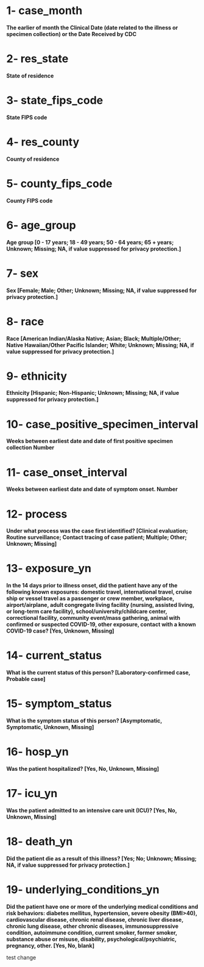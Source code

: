 # 1- case_month
**The earlier of month the Clinical Date (date related to the illness or specimen collection) or the Date Received by CDC**

# 2- res_state
**State of residence**

# 3- state_fips_code
**State FIPS code**

# 4- res_county
**County of residence**

# 5- county_fips_code
**County FIPS code**


# 6- age_group
**Age group [0 - 17 years; 18 - 49 years; 50 - 64 years; 65 + years; Unknown; Missing; NA, if value suppressed for privacy protection.]**

# 7- sex
**Sex [Female; Male; Other; Unknown; Missing; NA, if value suppressed for privacy protection.]**

# 8- race
**Race [American Indian/Alaska Native; Asian; Black; Multiple/Other; Native Hawaiian/Other Pacific Islander; White; Unknown; Missing; NA, if value suppressed for privacy protection.]**

# 9- ethnicity
**Ethnicity [Hispanic; Non-Hispanic; Unknown; Missing; NA, if value suppressed for privacy protection.]**

# 10- case_positive_specimen_interval
**Weeks between earliest date and date of first positive specimen collection Number**

# 11- case_onset_interval
**Weeks between earliest date and date of symptom onset. Number**


# 12- process
**Under what process was the case first identified? [Clinical evaluation; Routine surveillance; Contact tracing of case patient; Multiple; Other; Unknown; Missing]**

# 13- exposure_yn
**In the 14 days prior to illness onset, did the patient have any of the following known exposures: domestic travel, international travel, cruise ship or vessel travel as a passenger or crew member, workplace, airport/airplane, adult congregate living facility (nursing, assisted living, or long-term care facility), school/university/childcare center, correctional facility, community event/mass gathering, animal with confirmed or suspected COVID-19, other exposure, contact with a known COVID-19 case? [Yes, Unknown, Missing]**

# 14- current_status
**What is the current status of this person? [Laboratory-confirmed case, Probable case]**

# 15- symptom_status
**What is the symptom status of this person? [Asymptomatic, Symptomatic, Unknown, Missing]**

# 16- hosp_yn
**Was the patient hospitalized? [Yes, No, Unknown, Missing]**

# 17- icu_yn
**Was the patient admitted to an intensive care unit (ICU)? [Yes, No, Unknown, Missing]**

# 18- death_yn
**Did the patient die as a result of this illness? [Yes; No; Unknown; Missing; NA, if value suppressed for privacy protection.]**

# 19- underlying_conditions_yn
**Did the patient have one or more of the underlying medical conditions and risk behaviors: diabetes mellitus, hypertension, severe obesity (BMI>40), cardiovascular disease, chronic renal disease, chronic liver disease, chronic lung disease, other chronic diseases, immunosuppressive condition, autoimmune condition, current smoker, former smoker, substance abuse or misuse, disability, psychological/psychiatric, pregnancy, other. [Yes, No, blank]**

test change

